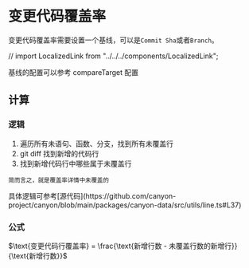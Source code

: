 # 变更代码覆盖率

变更代码覆盖率需要设置一个基线，可以是`Commit Sha`或者`Branch`。

// import LocalizedLink from "../../../components/LocalizedLink";

<Callout type="info" emoji="ℹ️">
  基线的配置可以参考 compareTarget 配置
</Callout>

## 计算

### 逻辑
1. 遍历所有未语句、函数、分支，找到所有未覆盖行
2. git diff 找到新增的代码行
3. 找到新增代码行中哪些属于未覆盖行

`简而言之，就是覆盖率详情中未覆盖的`

<Callout type="info" emoji="ℹ️">
  具体逻辑可参考[源代码](https://github.com/canyon-project/canyon/blob/main/packages/canyon-data/src/utils/line.ts#L37)
</Callout>

### 公式
$\text{变更代码行覆盖率} = \frac{\text{新增行数 - 未覆盖行数的新增行}}{\text{新增行数}}$
